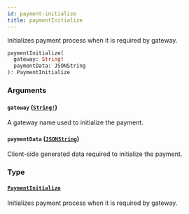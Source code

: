 ```yaml
---
id: payment-initialize
title: paymentInitialize
---
```


Initializes payment process when it is required by gateway.

```graphql
paymentInitialize(
  gateway: String!
  paymentData: JSONString
): PaymentInitialize

```

### Arguments

#### `gateway` ([`String!`](/developer/api-reference/scalars/string.mdx))

A gateway name used to initialize the payment.

#### `paymentData` ([`JSONString`](/developer/api-reference/scalars/json-string.mdx))

Client-side generated data required to initialize the payment.

### Type

#### [`PaymentInitialize`](/developer/api-reference/objects/payment-initialize.mdx)

Initializes payment process when it is required by gateway.
